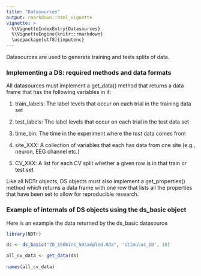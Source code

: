 ```yaml
---
title: "Datasources"
output: rmarkdown::html_vignette
vignette: >
  %\VignetteIndexEntry{Datasources}
  %\VignetteEngine{knitr::rmarkdown}
  \usepackage[utf8]{inputenc}
---
```



Datasources are used to generate training and tests splits of data. 



### Implementing a DS: required methods and data formats

All datasources must implement a get_data() method that returns a data frame that has the following variables in it: 

1. train_labels: The label levels that occur on each trial in the training data set

2. test_labels: The label levels that occur on each trial in the test data set

3. time_bin: The time in the experiment where the *test* data comes from

4. site_XXX: A collection of variables that each has data from one site  (e.g., neuron, EEG channel etc.) 

5. CV_XXX: A list for each CV split whether a given row is in that train or test set


Like all NDTr objects, DS objects must also implement a get_properties() method
which returns a data frame with one row that lists all the properties that have
been set to allow for reproducible research.


### Example of internals of DS objects using the ds_basic object

Here is an example the data returned by the ds_basic datasource


```r
library(NDTr)
```


```r

ds <- ds_basic("ZD_150bins_50sampled.Rda", 'stimulus_ID', 18)

all_cv_data <- get_data(ds)  
 
names(all_cv_data)

```


<p>
